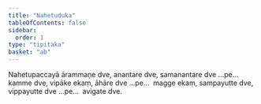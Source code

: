 ```yaml
---
title: "Nahetuduka"
tableOfContents: false
sidebar:
  order: 1
type: "tipitaka"
basket: "ab"
---
```



<DynamicBreadcrumb />

<Division number="65">

<Paragraph number="1142">
Nahetupaccayā ārammaṇe dve, anantare dve, samanantare dve …pe…  kamme dve, vipāke ekaṃ, āhāre dve …pe…  magge ekaṃ, sampayutte dve, vippayutte dve …pe…  avigate dve.
</Paragraph>
</Division>